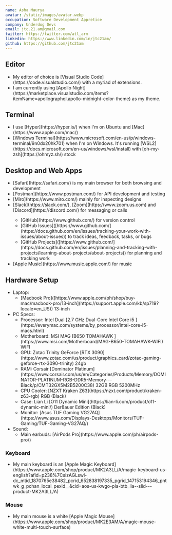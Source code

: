 ```yaml
---
name: Asha Maurya
avatar: /static/images/avatar.webp
occupation: Software Development Appretice
company: Underdog Devs
email: jtc.21.am@gmail.com
twitter: https://twitter.com/atl_arm
linkedin: https://www.linkedin.com/in/jtc21am/
github: https://github.com/jtc21am
---
```


## Editor

<ul>
  <li>
    My editor of choice is [Visual Studio Code](https://code.visualstudio.com/) with a myriad of
    extensions.
  </li>
  <li>
    I am currently using [Apollo Night](https://marketplace.visualstudio.com/items?itemName=apollographql.apollo-midnight-color-theme) as my theme.
  </li>
</ul>

## Terminal

<ul>
  <li>I use [Hyper](https://hyper.is/) when I'm on Ubuntu and [Mac](https://www.apple.com/mac/)</li>
  <li>
    [Windows Terminal](https://www.microsoft.com/en-us/p/windows-terminal/9n0dx20hk701) when I'm on
    Windows. It's running [WSL2](https://docs.microsoft.com/en-us/windows/wsl/install) with
    [oh-my-zsh](https://ohmyz.sh/) stock
  </li>
</ul>

## Desktop and Web Apps

<ul>
  <li>[Safari](https://safari.com/) is my main browser for both browsing and development</li>
  <li>[Postman](https://www.postman.com/) for API development and testing</li>
  <li>[Miro](https://www.miro.com/) mainly for inspecting designs</li>
  <li>[Slack](https://slack.com/), [Zoom](https://www.zoom.us.com) and [Discord](https://discord.com/) for messaging or calls</li>
<ul>
  <li>[GitHub](https://www.github.com/) for version control</li>
  <li>[GitHub Issues]([https://www.github.com/](https://docs.github.com/en/issues/tracking-your-work-with-issues/about-issues)) to track ideas, feedback, tasks, or bugs</li>
  <li>[GitHub Projects]([https://www.github.com/](https://docs.github.com/en/issues/planning-and-tracking-with-projects/learning-about-projects/about-projects)) for planning and tracking work</li>
</ul>
  <li>[Apple Music](https://www.music.apple.com/) for music</li>
</ul>

## Hardware Setup

<ul>
  <li>
    Laptop:
    <ul>
      <li>
        [Macbook Pro]([https://www.apple.com/ph/shop/buy-mac/macbook-pro/13-inch](https://support.apple.com/kb/sp719?locale=en_US)) 13-inch
      </li>
    </ul>
  </li>
  <li>
    PC Specs:
    <ul>
      <li>Processor: Intel Dual [2.7 GHz Dual-Core Intel Core i5
        ](https://everymac.com/systems/by_processor/intel-core-i5-macs.html)</li>
      <li>
        Motherboard: MSI MAG [B650 TOMAHAWK
        ](https://www.msi.com/Motherboard/MAG-B650-TOMAHAWK-WIFI) WIFI
      </li>
      <li>
        GPU: Zotac Trinity GeForce [RTX
        3090](https://www.zotac.com/us/product/graphics_card/zotac-gaming-geforce-rtx-3090-trinity)
        24gb
      </li>
      <li>
        RAM: Corsair [Dominator
        Platinum](https://www.corsair.com/us/en/Categories/Products/Memory/DOMINATOR-PLATINUM-RGB-DDR5-Memory---Black/p/CMT32GX5M2B5200C38)
        32GB RGB 5200MHz
      </li>
      <li>CPU Cooler: [NZXT Kraken Z63](https://nzxt.com/product/kraken-z63-rgb) RGB (Black)</li>
      <li>
        Case: Lian Li [O11 Dynamic Mini](https://lian-li.com/product/o11-dynamic-mini/) Der8auer
        Edition (Black)
      </li>
      <li>
        Monitor: [Asus TUF Gaming
        VG27AQ](https://www.asus.com/Displays-Desktops/Monitors/TUF-Gaming/TUF-Gaming-VG27AQ/)
      </li>
    </ul>
  </li>
  <li>
    Sound:
    <ul>
      <li>Main earbuds: [AirPods Pro](https://www.apple.com/ph/airpods-pro/)</li>
    </ul>
  </li>
</ul>

### Keyboard

<ul>
  <li>
    My main keyboard is an [Apple Magic Keyboard](https://www.apple.com/shop/product/MK2A3LL/A/magic-keyboard-us-english?afid=p238%7CsizAGLswl-dc_mtid_1870765e38482_pcrid_652838197335_pgrid_147153194346_pntwk_g_pchan_local_pexid__&cid=aos-us-kwgo-pla-btb_lia--slid---product-MK2A3LL/A)
  </li>
</ul>

### Mouse

<ul>
  <li>
    My main mouse is a white [Apple Magic Mouse](https://www.apple.com/shop/product/MK2E3AM/A/magic-mouse-white-multi-touch-surface)
  </li>
</ul>
